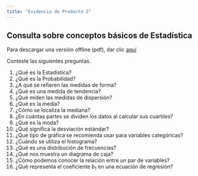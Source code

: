 ```yaml
---
title: "Evidencia de Producto 2"
---
```


## Consulta sobre conceptos básicos de Estadística

Para descargar una versión offline (pdf), dar clic [aquí](https://github.com/LuisEMendoza/PyE-UPGoP/blob/master/docs/U1-EP2-PDF.pdf)

Conteste las siguientes preguntas.

1. ¿Qué es la Estadística?
2. ¿Qué es la Probabilidad?
3. ¿A qué se refieren las medidas de forma?
4. ¿Qué es una medida de tendencia?
5. ¿Qué miden las medidas de dispersión?
6. ¿Qué es la media?
7. ¿Cómo se localiza la mediana?
8. ¿En cuántas partes se dividen los datos al calcular sus cuartiles?
9. ¿Qué es la moda?
10. ¿Qué significa la desviación estándar?
11. ¿Qué tipo de gráfica se recomienda usar para variables categóricas?
12. ¿Cuándo se utiliza el histograma?
13. ¿Qué es una distribución de frecuencias?
14. ¿Qué nos muestra un diagrama de caja?
15. ¿Cómo podemos conocer la relación entre un par de variables?
16. ¿Qué representa el coeficiente $b_1$ en una ecuación de regresión?